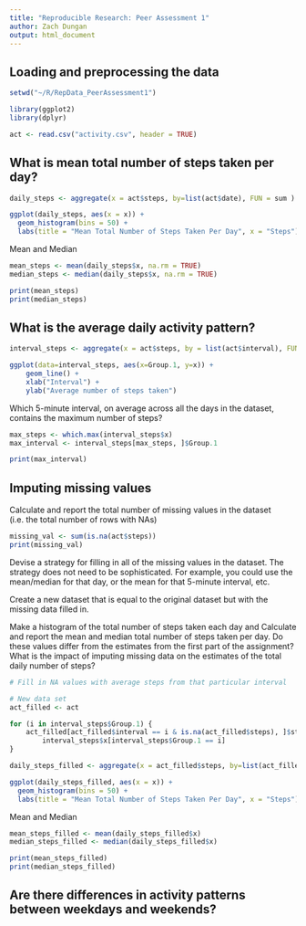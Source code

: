 ```yaml
---
title: "Reproducible Research: Peer Assessment 1"
author: Zach Dungan
output: html_document
---
```



## Loading and preprocessing the data

```r
setwd("~/R/RepData_PeerAssessment1")

library(ggplot2)
library(dplyr)

act <- read.csv("activity.csv", header = TRUE)
```

## What is mean total number of steps taken per day?

```r
daily_steps <- aggregate(x = act$steps, by=list(act$date), FUN = sum )

ggplot(daily_steps, aes(x = x)) + 
  geom_histogram(bins = 50) + 
  labs(title = "Mean Total Number of Steps Taken Per Day", x = "Steps")
```

Mean and Median
```r
mean_steps <- mean(daily_steps$x, na.rm = TRUE)
median_steps <- median(daily_steps$x, na.rm = TRUE)

print(mean_steps)
print(median_steps)
```

## What is the average daily activity pattern?
```r
interval_steps <- aggregate(x = act$steps, by = list(act$interval), FUN = mean, na.rm=TRUE)

ggplot(data=interval_steps, aes(x=Group.1, y=x)) +
    geom_line() +
    xlab("Interval") +
    ylab("Average number of steps taken") 
```

Which 5-minute interval, on average across all the days in the dataset, contains the maximum number of steps?
```r
max_steps <- which.max(interval_steps$x)
max_interval <- interval_steps[max_steps, ]$Group.1

print(max_interval)
```

## Imputing missing values

Calculate and report the total number of missing values in the dataset (i.e. the total number of rows with NAs)

```r
missing_val <- sum(is.na(act$steps))
print(missing_val)
```
Devise a strategy for filling in all of the missing values in the dataset. The strategy does not need to be sophisticated. For example, you could use the mean/median for that day, or the mean for that 5-minute interval, etc.

Create a new dataset that is equal to the original dataset but with the missing data filled in.

Make a histogram of the total number of steps taken each day and Calculate and report the mean and median total number of steps taken per day. Do these values differ from the estimates from the first part of the assignment? What is the impact of imputing missing data on the estimates of the total daily number of steps?

```r
# Fill in NA values with average steps from that particular interval 

# New data set
act_filled <- act

for (i in interval_steps$Group.1) {
    act_filled[act_filled$interval == i & is.na(act_filled$steps), ]$steps <- 
        interval_steps$x[interval_steps$Group.1 == i]
}

```

```r
daily_steps_filled <- aggregate(x = act_filled$steps, by=list(act_filled$date), FUN = sum )

ggplot(daily_steps_filled, aes(x = x)) + 
  geom_histogram(bins = 50) + 
  labs(title = "Mean Total Number of Steps Taken Per Day", x = "Steps")
```

Mean and Median
```r
mean_steps_filled <- mean(daily_steps_filled$x)
median_steps_filled <- median(daily_steps_filled$x)

print(mean_steps_filled)
print(median_steps_filled)
```

## Are there differences in activity patterns between weekdays and weekends?

